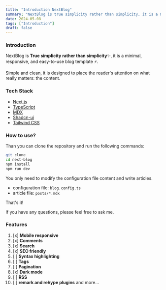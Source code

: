 ```yaml
---
title: "Introduction NextBlog"
summary: "NextBlog is true simplicity rather than simplicity, it is a minimal, responsive, and easy-to-use blog template ⚡."
date: 2024-05-08
tags: ["Introduction"]
draft: false
---
```


### Introduction
NextBlog is **True simplicity rather than simplicity**✨, it is a minimal, responsive, and easy-to-use blog template ⚡.

Simple and clean, it is designed to place the reader's attention on what really matters: the content.

### Tech Stack
- [Next.js](https://nextjs.org/)
- [TypeScript](https://www.typescriptlang.org/)
- [MDX](https://mdxjs.com/)
- [Shadcn-ui](https://ui.shadcn.com/)
- [Tailwind CSS](https://tailwindcss.com/)


### How to use?

Than you can clone the repository and run the following commands:

```bash
git clone
cd next-blog
npm install
npm run dev
```

You only need to modify the configuration file content and write articles.

- configuration file: `blog.config.ts`
- article file: `posts/*.mdx`

That's it!

If you have any questions, please feel free to ask me.



### Features

1. [x] **Mobile responsive**
2. [x] **Comments**
3. [x] **Search**
4. [x] **SEO friendly**
5. [ ] **Syntax highlighting**
6. [ ] **Tags**
7. [ ] **Pagination**
8. [x] **Dark mode**
9. [ ] **RSS**
10. [ ] **remark and rehype plugins**
and more...
